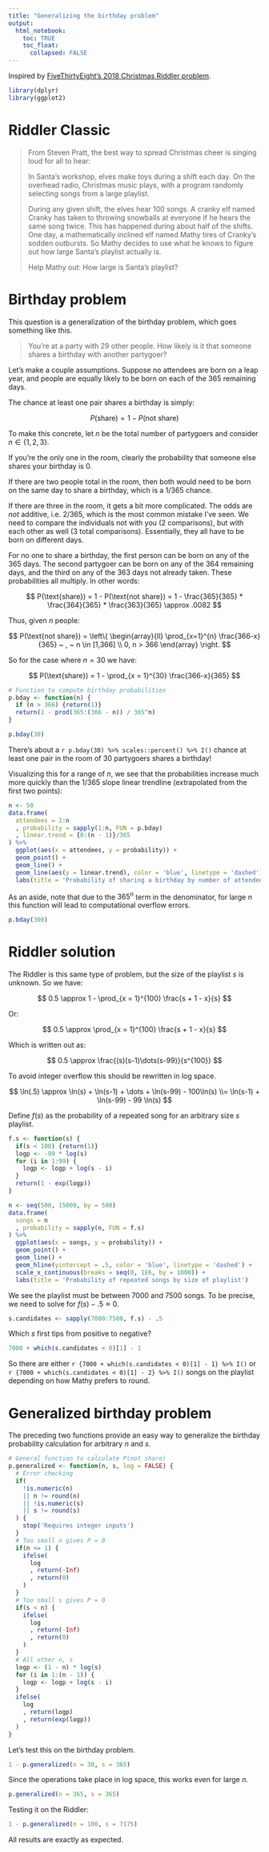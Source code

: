 ```yaml
---
title: "Generalizing the birthday problem"
output:
  html_notebook:
    toc: TRUE
    toc_float:
      collapsed: FALSE
---
```


Inspired by [FiveThirtyEight's 2018 Christmas Riddler problem](https://fivethirtyeight.com/features/santa-needs-some-help-with-math/).

```r
library(dplyr)
library(ggplot2)
```

# Riddler Classic

> From Steven Pratt, the best way to spread Christmas cheer is singing loud for all to hear:
>
> In Santa’s workshop, elves make toys during a shift each day. On the overhead radio, Christmas music plays, with a program randomly selecting songs from a large playlist.
>
> During any given shift, the elves hear 100 songs. A cranky elf named Cranky has taken to throwing snowballs at everyone if he hears the same song twice. This has happened during about half of the shifts. One day, a mathematically inclined elf named Mathy tires of Cranky’s sodden outbursts. So Mathy decides to use what he knows to figure out how large Santa’s playlist actually is.
>
> Help Mathy out: How large is Santa’s playlist?

# Birthday problem

This question is a generalization of the birthday problem, which goes something like this.

> You're at a party with 29 other people. How likely is it that someone shares a birthday with another partygoer?

Let's make a couple assumptions. Suppose no attendees are born on a leap year, and people are equally likely to be born on each of the 365 remaining days. 

The chance at least one pair shares a birthday is simply:

$$ P(\text{share}) = 1 - P(\text{not share}) $$

To make this concrete, let $n$ be the total number of partygoers and consider $n \in \{1, 2, 3\}$.

If you're the only one in the room, clearly the probability that someone else shares your birthday is 0.

If there are two people total in the room, then both would need to be born on the same day to share a birthday, which is a $1/365$ chance.

If there are three in the room, it gets a bit more complicated. The odds are *not* additive, i.e. $2/365$, which is the most common mistake I've seen. We need to compare the individuals not with you (2 comparisons), but with each other as well (3 total comparisons). Essentially, they all have to be born on different days.

For no one to share a birthday, the first person can be born on any of the 365 days. The second partygoer can be born on any of the 364 remaining days, and the third on any of the 363 days not already taken. These probabilities all multiply. In other words:

$$ P(\text{share}) = 1 - P(\text{not share}) = 1 - \frac{365}{365} * \frac{364}{365} * \frac{363}{365} \approx .0082 $$

Thus, given $n$ people:

$$ P(\text{not share}) = \left\{ 
  \begin{array}{ll}
    \prod_{x=1}^{n} \frac{366-x}{365} ~ , ~ n \in [1,366]
    \\ 0, n > 366
  \end{array}
\right. $$

So for the case where $n = 30$ we have:

$$ P(\text{share}) = 1 - \prod_{x = 1}^{30} \frac{366-x}{365} $$

```r
# Function to compute birthday probabilities
p.bday <- function(n) {
  if (n > 366) {return(1)}
  return(1 - prod(365:(366 - n)) / 365^n)
}
```
```r
p.bday(30)
```

There's about a `r p.bday(30) %>% scales::percent() %>% I()` chance at least one pair in the room of 30 partygoers shares a birthday!

Visualizing this for a range of $n$, we see that the probabilities increase much more quickly than the 1/365 slope linear trendline (extrapolated from the first two points):

```r
n <- 50
data.frame(
  attendees = 1:n
  , probability = sapply(1:n, FUN = p.bday)
  , linear.trend = {0:(n - 1)}/365
) %>%
  ggplot(aes(x = attendees, y = probability)) +
  geom_point() +
  geom_line() +
  geom_line(aes(y = linear.trend), color = 'blue', linetype = 'dashed') +
  labs(title = 'Probability of sharing a birthday by number of attendees')
```

As an aside, note that due to the $365^n$ term in the denominator, for large $n$ this function will lead to computational overflow errors.

```r
p.bday(300)
```

# Riddler solution

The Riddler is this same type of problem, but the size of the playlist $s$ is unknown. So we have:

$$ 0.5 \approx 1 - \prod_{x = 1}^{100} \frac{s + 1 - x}{s} $$

Or:

$$ 0.5 \approx \prod_{x = 1}^{100} \frac{s + 1 - x}{s} $$

Which is written out as:

$$ 0.5 \approx \frac{(s)(s-1)\dots(s-99)}{s^{100}} $$

To avoid integer overflow this should be rewritten in log space.

$$ \ln(.5) \approx \ln(s) + \ln(s-1) + \dots + \ln(s-99) - 100\ln(s) \\= \ln(s-1) + \ln(s-99) - 99 \ln(s) $$

Define $f(s)$ as the probability of a repeated song for an arbitrary size $s$ playlist.

```r
f.s <- function(s) {
  if(s < 100) {return(1)}
  logp <- -99 * log(s)
  for (i in 1:99) {
    logp <- logp + log(s - i)
  }
  return(1 - exp(logp))
}
```
```r
n <- seq(500, 15000, by = 500)
data.frame(
  songs = n
  , probability = sapply(n, FUN = f.s)
) %>%
  ggplot(aes(x = songs, y = probability)) +
  geom_point() +
  geom_line() +
  geom_hline(yintercept = .5, color = 'blue', linetype = 'dashed') +
  scale_x_continuous(breaks = seq(0, 1E6, by = 1000)) +
  labs(title = 'Probability of repeated songs by size of playlist')
```

We see the playlist must be between 7000 and 7500 songs. To be precise, we need to solve for $f(s) - .5 \approx 0$.

```r
s.candidates <- sapply(7000:7500, f.s) - .5
```

Which $s$ first tips from positive to negative?

```r
7000 + which(s.candidates < 0)[1] - 1
```

So there are either `r {7000 + which(s.candidates < 0)[1] - 1} %>% I()` or `r {7000 + which(s.candidates < 0)[1] - 2} %>% I()` songs on the playlist depending on how Mathy prefers to round.

# Generalized birthday problem

The preceding two functions provide an easy way to generalize the birthday probability calculation for arbitrary $n$ and $s$.

```r
# General function to calculate P(not share)
p.generalized <- function(n, s, log = FALSE) {
  # Error checking
  if(
    !is.numeric(n)
    || n != round(n)
    || !is.numeric(s)
    || s != round(s)
  ) {
    stop('Requires integer inputs')
  }
  # Too small n gives P = 0
  if(n <= 1) {
    ifelse(
      log
      , return(-Inf)
      , return(0)
    )
  }
  # Too small s gives P = 0
  if(s < n) {
    ifelse(
      log
      , return(-Inf)
      , return(0)
    )
  }
  # All other n, s
  logp <- (1 - n) * log(s)
  for (i in 1:(n - 1)) {
    logp <- logp + log(s - i)
  }
  ifelse(
    log
    , return(logp)
    , return(exp(logp))
  )
}
```

Let's test this on the birthday problem.

```r
1 - p.generalized(n = 30, s = 365)
```

Since the operations take place in log space, this works even for large $n$.

```r
p.generalized(n = 365, s = 365)
```

Testing it on the Riddler:

```r
1 - p.generalized(n = 100, s = 7175)
```

All results are exactly as expected.